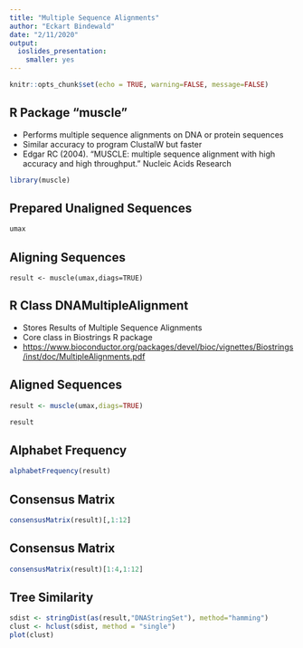 ```yaml
---
title: "Multiple Sequence Alignments"
author: "Eckart Bindewald"
date: "2/11/2020"
output:
  ioslides_presentation:
    smaller: yes
---
```


```r
knitr::opts_chunk$set(echo = TRUE, warning=FALSE, message=FALSE)
```

## R Package "muscle"

* Performs multiple sequence alignments on DNA or protein sequences
* Similar accuracy to program ClustalW but faster
* Edgar RC (2004). “MUSCLE: multiple sequence alignment with high accuracy and high throughput.” Nucleic Acids Research

```r
library(muscle)
```


## Prepared Unaligned Sequences

```r
umax
```

## Aligning Sequences

```
result <- muscle(umax,diags=TRUE)
```

## R Class DNAMultipleAlignment

* Stores Results of Multiple Sequence Alignments
* Core class in Biostrings R package
* <https://www.bioconductor.org/packages/devel/bioc/vignettes/Biostrings/inst/doc/MultipleAlignments.pdf>

## Aligned Sequences

```r
result <- muscle(umax,diags=TRUE)
```

```r
result
```

## Alphabet Frequency

```r
alphabetFrequency(result)
```

## Consensus Matrix

```r
consensusMatrix(result)[,1:12]
```

## Consensus Matrix

```r
consensusMatrix(result)[1:4,1:12]
```

## Tree Similarity

```r
sdist <- stringDist(as(result,"DNAStringSet"), method="hamming")
clust <- hclust(sdist, method = "single")
plot(clust)
```
